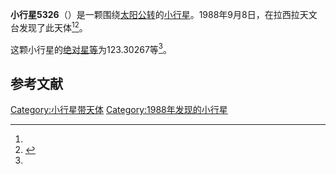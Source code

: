 {{Infobox planet
| bgcolour = #FFFFC0
| name = 5326
| symbol = 
| image = 
| caption = 
| discovery = yes
| discovery_ref = 
| discoverer = {{link-en|亨利·德波鸿诺|Henri Debehogne}}
| discovery_site = [[拉西拉天文台|拉西拉天文台]] 
| discovered = 1988年9月8日
| designations = yes
| mp_name = 
| named_after = 
| alt_names = 1988 RT6/ 1971 HV / 1979 HT5
| mp_category = [[主带小行星|主带小行星]]
| orbit_ref = <ref name="a">[http://ssd.jpl.nasa.gov/sbdb.cgi?sstr=5326 5326] {{Wayback|url=http://ssd.jpl.nasa.gov/sbdb.cgi?sstr=5326 |date=20201124020345 }}，小行星數據庫瀏覽器（JPL Small-Body Database Browser）－[[美国国家航空航天局|美国国家航空航天局]]喷气推进实验室</ref>
| epoch = 2456400.5 (2013年4月18日更新)
| aphelion = {{convert|2.8554377|AU|km|3|abbr=on|lk=out}}
| perihelion = {{convert|2.2270709|AU|km|3|abbr=on}}
| semimajor = {{convert|2.5412543|AU|km|3|abbr=on}}
| eccentricity = 0.1236332
| period = 1479.689535 [[日|日]]<br />4.05[[儒略年|儒略年]]
| avg_speed = 
| inclination = 15.02408
| asc_node = 170.76423
| mean_anomaly = 
| arg_peri = 123.30267
| satellites = 
| physical_characteristics = yes
| dimensions = 
| mass = 
| density = 
| surface_grav = 
| escape_velocity = 
| sidereal_day = 
| axial_tilt = 
| pole_ecliptic_lat = 
| pole_ecliptic_lon = 
| albedo = 
| temperatures= 
| temp_name1 = 
| mean_temp_1 = 
| max_temp_1 = 
| temp_name2 = 
| max_temp_2 = 
| spectral_type = 
| abs_magnitude = 123.30267
}}

'''小行星5326'''（{{lang-en|5326}}）是一颗围绕[[太阳|太阳]][[公转|公转]]的[[小行星|小行星]]。1988年9月8日，{{link-en|亨利·德波鸿诺|Henri Debehogne}}在拉西拉天文台发现了此天体<ref name="a" /><ref>{{cite news|title=小行星列表|url=http://cfa-www.harvard.edu/iau/lists/NumberedMPs.txt|accessdate=2013-07-08|newspaper=哈佛大学|archive-date=2008-05-17|archive-url=https://web.archive.org/web/20080517010638/http://cfa-www.harvard.edu/iau/lists/NumberedMPs.txt|dead-url=no}}</ref>。

这颗小行星的[[绝对星等|绝对星等]]为123.30267等<ref name="a" />。

==参考文献==
{{reflist}}
{{Minor Planet Number|[[小行星5325|小行星5325]]|[[小行星5327|小行星5327]]}}

{{小天体}}

[[Category:小行星带天体|Category:小行星带天体]]
[[Category:1988年发现的小行星|Category:1988年发现的小行星]]

{{asteroid-stub}}